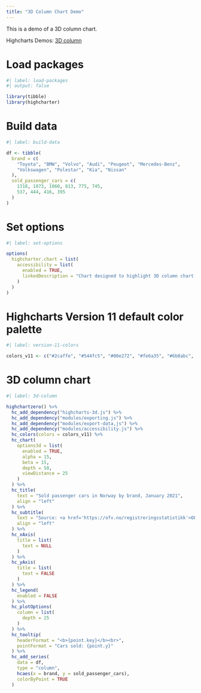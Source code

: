 ```yaml
---
title: "3D Column Chart Demo"
---
```


This is a demo of a 3D column chart.

Highcharts Demos: [3D column](https://www.highcharts.com/demo/3d-column-interactive)

# Load packages

```r
#| label: load-packages
#| output: false

library(tibble)
library(highcharter)
```

# Build data

```r
#| label: build-data

df <- tibble(
  brand = c(
    "Toyota", "BMW", "Volvo", "Audi", "Peugeot", "Mercedes-Benz", 
    "Volkswagen", "Polestar", "Kia", "Nissan"
  ),
  sold_passenger_cars = c(
    1318, 1073, 1060, 813, 775, 745, 
    537, 444, 416, 395
  )
)
```

# Set options

```r
#| label: set-options

options(
  highcharter.chart = list(
    accessibility = list(
      enabled = TRUE,
      linkedDescription = "Chart designed to highlight 3D column chart rendering options. Move the sliders below to change the basic 3D settings for the chart. 3D column charts are generally harder to read than 2D charts, but provide an interesting visual effect."
    )
  )
)
```

# Highcharts Version 11 default color palette

```r
#| label: version-11-colors

colors_v11 <- c("#2caffe", "#544fc5", "#00e272", "#fe6a35", "#6b8abc", "#d568fb", "#2ee0ca", "#fa4b42", "#feb56a", "#91e8e1")
```

# 3D column chart

```r
#| label: 3d-column

highchartzero() %>% 
  hc_add_dependency("highcharts-3d.js") %>% 
  hc_add_dependency("modules/exporting.js") %>% 
  hc_add_dependency("modules/export-data,js") %>% 
  hc_add_dependency("modules/accessibility.js") %>% 
  hc_colors(colors = colors_v11) %>% 
  hc_chart(
    options3d = list(
      enabled = TRUE,
      alpha = 15,
      beta = 15,
      depth = 50,
      viewDistance = 25
    )
  ) %>% 
  hc_title(
    text = "Sold passenger cars in Norway by brand, January 2021",
    align = "left"
  ) %>% 
  hc_subtitle(
    text = "Source: <a href='https://ofv.no/registreringsstatistikk'>OFV</a>",
    align = "left"
  ) %>% 
  hc_xAxis(
    title = list(
      text = NULL
    )
  ) %>% 
  hc_yAxis(
    title = list(
      text = FALSE
    )
  ) %>% 
  hc_legend(
    enabled = FALSE
  ) %>% 
  hc_plotOptions(
    column = list(
      depth = 25
    )
  ) %>% 
  hc_tooltip(
    headerFormat = "<b>{point.key}</b><br>",
    pointFormat = "Cars sold: {point.y}"
  ) %>% 
  hc_add_series(
    data = df,
    type = "column",
    hcaes(x = brand, y = sold_passenger_cars),
    colorByPoint = TRUE
  ) 
```

